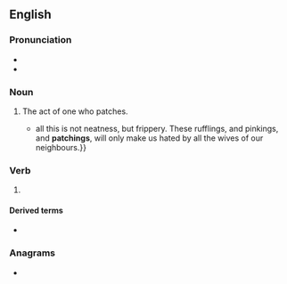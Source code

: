 ==English==

===Pronunciation===
* {{IPA|en|/ˈpætʃɪŋ/}}
* {{hyphenation|en|patch|ing}}

===Noun===
{{en-noun}}

# The act of one who patches.
#* {{quote-book|en|year=1766|author=Oliver Goldsmith|title=The Vicar of Wakefield|passage={{...}} all this is not neatness, but frippery. These rufflings, and pinkings, and '''patchings''', will only make us hated by all the wives of our neighbours.}}

===Verb===
{{head|en|verb form}}

# {{present participle of|en|patch|nocat=1}}

====Derived terms====
* {{l|en|monkey-patching}}

===Anagrams===
* {{anagrams|en|a=acghinpt|nightcap}}